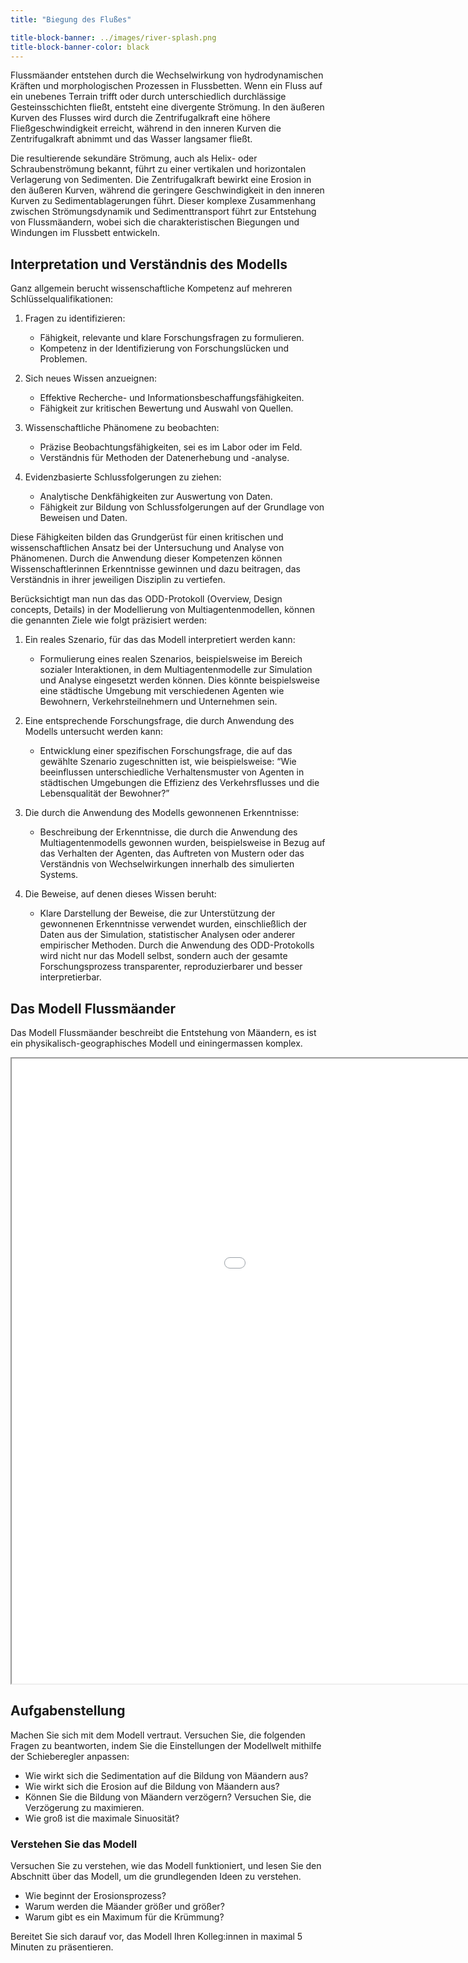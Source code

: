 ```yaml
---
title: "Biegung des Flußes"

title-block-banner: ../images/river-splash.png
title-block-banner-color: black
---
```


Flussmäander entstehen durch die Wechselwirkung von hydrodynamischen Kräften und morphologischen Prozessen in Flussbetten. Wenn ein Fluss auf ein unebenes Terrain trifft oder durch unterschiedlich durchlässige Gesteinsschichten fließt, entsteht eine divergente Strömung. In den äußeren Kurven des Flusses wird durch die Zentrifugalkraft eine höhere Fließgeschwindigkeit erreicht, während in den inneren Kurven die Zentrifugalkraft abnimmt und das Wasser langsamer fließt.

Die resultierende sekundäre Strömung, auch als Helix- oder Schraubenströmung bekannt, führt zu einer vertikalen und horizontalen Verlagerung von Sedimenten. Die Zentrifugalkraft bewirkt eine Erosion in den äußeren Kurven, während die geringere Geschwindigkeit in den inneren Kurven zu Sedimentablagerungen führt. Dieser komplexe Zusammenhang zwischen Strömungsdynamik und Sedimenttransport führt zur Entstehung von Flussmäandern, wobei sich die charakteristischen Biegungen und Windungen im Flussbett entwickeln.

## Interpretation und Verständnis des Modells

Ganz allgemein berucht wissenschaftliche Kompetenz auf mehreren Schlüsselqualifikationen:

1. Fragen zu identifizieren:

    * Fähigkeit, relevante und klare Forschungsfragen zu formulieren.
    * Kompetenz in der Identifizierung von Forschungslücken und Problemen.

2. Sich neues Wissen anzueignen:

    * Effektive Recherche- und Informationsbeschaffungsfähigkeiten.
    * Fähigkeit zur kritischen Bewertung und Auswahl von Quellen.

3. Wissenschaftliche Phänomene zu beobachten:
   
    * Präzise Beobachtungsfähigkeiten, sei es im Labor oder im Feld.
    * Verständnis für Methoden der Datenerhebung und -analyse.

4. Evidenzbasierte Schlussfolgerungen zu ziehen:

    *  Analytische Denkfähigkeiten zur Auswertung von Daten.
    *  Fähigkeit zur Bildung von Schlussfolgerungen auf der Grundlage von Beweisen und Daten.

Diese Fähigkeiten bilden das Grundgerüst für einen kritischen und wissenschaftlichen Ansatz bei der Untersuchung und Analyse von Phänomenen. Durch die Anwendung dieser Kompetenzen können Wissenschaftlerinnen Erkenntnisse gewinnen und dazu beitragen, das Verständnis in ihrer jeweiligen Disziplin zu vertiefen.

Berücksichtigt man nun das das ODD-Protokoll (Overview, Design concepts, Details) in der Modellierung von Multiagentenmodellen, können die genannten Ziele wie folgt präzisiert werden:

1. Ein reales Szenario, für das das Modell interpretiert werden kann:

    * Formulierung eines realen Szenarios, beispielsweise im Bereich sozialer Interaktionen, in dem Multiagentenmodelle zur Simulation und Analyse eingesetzt werden können. Dies könnte beispielsweise eine städtische Umgebung mit verschiedenen Agenten wie Bewohnern, Verkehrsteilnehmern und Unternehmen sein.

2. Eine entsprechende Forschungsfrage, die durch Anwendung des Modells untersucht werden kann:

    * Entwicklung einer spezifischen Forschungsfrage, die auf das gewählte Szenario zugeschnitten ist, wie beispielsweise: "Wie beeinflussen unterschiedliche Verhaltensmuster von Agenten in städtischen Umgebungen die Effizienz des Verkehrsflusses und die Lebensqualität der Bewohner?"

3. Die durch die Anwendung des Modells gewonnenen Erkenntnisse:

    * Beschreibung der Erkenntnisse, die durch die Anwendung des Multiagentenmodells gewonnen wurden, beispielsweise in Bezug auf das Verhalten der Agenten, das Auftreten von Mustern oder das Verständnis von Wechselwirkungen innerhalb des simulierten Systems.

4. Die Beweise, auf denen dieses Wissen beruht:

    * Klare Darstellung der Beweise, die zur Unterstützung der gewonnenen Erkenntnisse verwendet wurden, einschließlich der Daten aus der Simulation, statistischer Analysen oder anderer empirischer Methoden.
Durch die Anwendung des ODD-Protokolls wird nicht nur das Modell selbst, sondern auch der gesamte Forschungsprozess transparenter, reproduzierbarer und besser interpretierbar.

## Das Modell Flussmäander

Das Modell Flussmäander beschreibt die Entstehung von Mäandern, es ist ein physikalisch-geographisches Modell und einingermassen komplex.


<iframe width="1280" height="1000" src="../assets/River Meanders.html" title="ChallengeOneBasic"></iframe>

## Aufgabenstellung

Machen Sie sich mit dem Modell vertraut. Versuchen Sie, die folgenden Fragen zu beantworten, indem Sie die Einstellungen der Modellwelt mithilfe der Schieberegler anpassen:

::: {.callout-tip appearance="minimal"  title="Aufgaben"}
* Wie wirkt sich die Sedimentation auf die Bildung von Mäandern aus?
* Wie wirkt sich die Erosion auf die Bildung von Mäandern aus?
* Können Sie die Bildung von Mäandern verzögern? Versuchen Sie, die Verzögerung zu maximieren.
* Wie groß ist die maximale Sinuosität? 
:::

### Verstehen Sie das Modell
Versuchen Sie zu verstehen, wie das Modell funktioniert, und lesen Sie den Abschnitt über das Modell, um die grundlegenden Ideen zu verstehen.

::: {.callout-tip appearance="minimal"  title="Aufgaben"}
* Wie beginnt der Erosionsprozess?
* Warum werden die Mäander größer und größer?
* Warum gibt es ein Maximum für die Krümmung? 
:::
::: {.callout-tip appearance="simple"}
Bereitet Sie sich darauf vor, das Modell Ihren Kolleg:innen in maximal 5 Minuten zu präsentieren. 
:::

